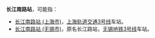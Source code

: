 '''长江南路站'''，可能指：

* [[长江南路站_(上海市)|长江南路站 (上海市)]]，[[上海轨道交通3号线|上海轨道交通3号线]]车站。
* [[长江南路站_(无锡市)|长江南路站 (无锡市)]]，原名长江路站，[[无锡地铁3号线|无锡地铁3号线]]车站。

{{disambig|Cat=五字车站名消歧义}}